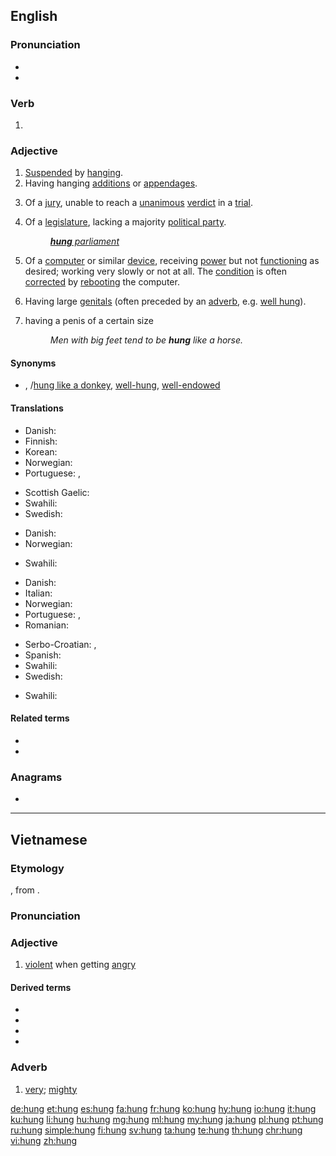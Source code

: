 {{also|hứng|Hung.}}
==English==

===Pronunciation===
* {{audio-IPA|en-us-hung.ogg|/ˈhʌŋ/|lang=en}}
* {{rhymes|ʌŋ|lang=en}}

===Verb===
{{head|en|verb form}}

# {{en-past of|hang}}

===Adjective===
{{en-adj}}

# [[suspend|Suspended]] by [[hang]]ing.
# Having hanging [[addition]]s or [[appendage]]s.
# {{lb|en|legal}} Of a [[jury]], unable to reach a [[unanimous]] [[verdict]] in a [[trial]].
# Of a [[legislature]], lacking a majority [[political party]].
#: ''[[hung parliament|'''hung''' parliament]]''
# {{lb|en|computing|colloquial}} Of a [[computer]] or similar [[device]], receiving [[power]] but not [[function]]ing as desired; working very slowly or not at all. The [[condition]] is often [[correct]]ed by [[reboot]]ing the computer.
# {{lb|en|colloquial|of a [[male]], vulgar}} Having large [[genitals]] (often preceded by an [[adverb]], e.g. [[well hung]]).
# {{lb|en|colloquial|of a man, slightly vulgar}} having a penis of a certain size
#: ''Men with big feet tend to be '''hung''' like a horse.''

====Synonyms====
* {{sense|endowed with a large penis}} {{l|en|horse-hung}}, {{l|en|hung like a horse}}/[[hung like a donkey]], [[well-hung]], [[well-endowed]]

====Translations====
{{trans-top|suspended by hanging}}
* Danish: {{t|da|ophængt}}
* Finnish: {{t+|fi|ripustettu}}
* Korean: {{t+|ko|중단|sc=Kore}}
* Norwegian: {{t|no|opphengt}}
* Portuguese: {{t+|pt|pendurado|m}}, {{t|pt|pendurada|f}}
{{trans-mid}}
* Scottish Gaelic: {{t|gd|crochte}}
* Swahili: {{t+|sw|anika}}
* Swedish: {{t|sv|upphängd}}
{{trans-bottom}}

{{trans-top|having with hanging additions or appendages}}
* Danish: {{t|da|behængt}}
* Norwegian: {{t|no|behengt}}
{{trans-mid}}
* Swahili: {{t+|sw|anika}}
{{trans-bottom}}

{{trans-top|having a large penis}}
* Danish: {{t|da|veludrustet}}
* Italian: {{t|it|ben dotato}}
* Norwegian: {{t|no|velutstyrt}}
* Portuguese: {{t+|pt|dotado}}, {{t|pt|bem-dotado}}
* Romanian: {{t|ro|pulos}}
{{trans-mid}}
* Serbo-Croatian: {{t+|sh|kurat}}, {{t|sh|курат}}
* Spanish: {{t+|es|vergón}}
* Swahili: {{t+|sw|anika}}
* Swedish: {{t+|sv|välutrustad}}
{{trans-bottom}}

{{trans-top|of a jury that is unable to reach a verdict}}
* Swahili: {{t+|sw|anika}}
{{trans-mid}}
{{trans-bottom}}

====Related terms====
* {{l|en|hanged}}
* {{l|en|hung parliament}}

===Anagrams===
* {{l|en|ungh}}

----

==Vietnamese==

===Etymology===
{{vi-etym-sino|凶}}, from {{etyl|ltc|vi}} {{m|ltc|tr=xjowng|凶}}.

===Pronunciation===
{{vi-ipa}}

===Adjective===
{{vi-adj}}

# [[violent]] when getting [[angry]]

====Derived terms====
* {{vi-l|hung dữ}}
* {{vi-l|hung hăng}}
* {{vi-l|hung tính}}
* {{vi-l|hung máu}}

===Adverb===
{{vi-adv}}

# {{lb|vi|dialectal|Thanh Hoá/Nghệ An/Hà Tĩnh dialects|colloquial}} [[very]]; [[mighty]]
#:{{ux|vi|Anh giống {{m|vi|con}} bọ '''hung'''.<br>Sao con lại giống con {{m|vi|bọ hung}} được?|You look very much like my son.<br>How in the world do I look like a dung beetle?}}
[[de:hung]]
[[et:hung]]
[[es:hung]]
[[fa:hung]]
[[fr:hung]]
[[ko:hung]]
[[hy:hung]]
[[io:hung]]
[[it:hung]]
[[ku:hung]]
[[li:hung]]
[[hu:hung]]
[[mg:hung]]
[[ml:hung]]
[[my:hung]]
[[ja:hung]]
[[pl:hung]]
[[pt:hung]]
[[ru:hung]]
[[simple:hung]]
[[fi:hung]]
[[sv:hung]]
[[ta:hung]]
[[te:hung]]
[[th:hung]]
[[chr:hung]]
[[vi:hung]]
[[zh:hung]]